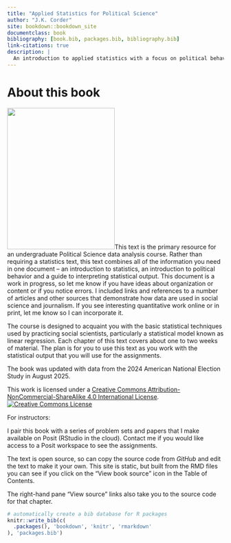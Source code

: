 --- 
title: "Applied Statistics for Political Science"
author: "J.K. Corder"
site: bookdown::bookdown_site
documentclass: book
bibliography: [book.bib, packages.bib, bibliography.bib]
link-citations: true
description: |
  An introduction to applied statistics with a focus on political behavior
---

<!-- Note that one .rmd can contain multiple sections starting with # -->

# About this book {.unnumbered}

<img src="cover.png" class="cover" width="250" height="328"/>This text is the primary resource for an undergraduate Political Science data analysis course. Rather than requiring a statistics text, this text combines all of the information you need in one document – an introduction to statistics, an introduction to political behavior and a guide to interpreting statistical output. This document is a work in progress, so let me know if you have ideas about organization or content or if you notice errors. I included links and references to a number of articles and other sources that demonstrate how data are used in social science and journalism. If you see interesting quantitative work online or in print, let me know so I can incorporate it.

The course is designed to acquaint you with the basic statistical techniques used by practicing social scientists, particularly a statistical model known as linear regression. Each chapter of this text covers about one to two weeks of material. The plan is for you to use this text as you work with the statistical output that you will use for the assignments. 

The book was updated with data from the 2024 American National Election Study in August 2025.

This work is licensed under a <a rel="license" href="http://creativecommons.org/licenses/by-nc-sa/4.0/">Creative Commons Attribution-NonCommercial-ShareAlike 4.0 International License</a>.<a rel="license" href="http://creativecommons.org/licenses/by-nc-sa/4.0/"><img alt="Creative Commons License" style="border-width:0" src="https://i.creativecommons.org/l/by-nc-sa/4.0/88x31.png" /></a><br />

For instructors:  

I pair this book with a series of problem sets and papers that I make available on Posit (RStudio in the cloud).  Contact me if you would like access to a Posit workspace to see the assignments.

The text is open source, so can copy the source code from *GitHub* and edit the text to make it your own.  This site is static, but built from the RMD files you can see if you click on the "View book source" icon in the Table of Contents.

The right-hand pane "View source" links also take you to the source code for that chapter.

```{r include=FALSE}
# automatically create a bib database for R packages
knitr::write_bib(c(
  .packages(), 'bookdown', 'knitr', 'rmarkdown'
), 'packages.bib')
```
